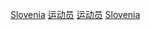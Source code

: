 {{Commonscat|Sportspeople from Slovenia}}

[[Category:各国运动员|Slovenia]]
[[Category:斯洛文尼亚体育‎|运动员]]
[[Category:各職業斯洛維尼亞人|运动员]]
[[Category:歐洲運動員|Slovenia]]